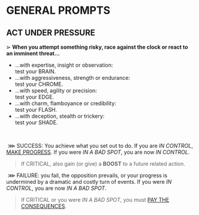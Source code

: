 # GENERAL PROMPTS
## ACT UNDER PRESSURE
⋗ **When you attempt something risky, race against the clock or react to an imminent threat…**
- ...with expertise, insight or observation:<br/>
test your <span class="stat">BRAIN</span>.
- ...with aggressiveness, strength or endurance:<br/>
test your <span class="stat">CHROME</span>.
- ...with speed, agility or precision:<br/>
test your <span class="stat">EDGE</span>.
- ...with charm, flamboyance or credibility:<br/>
test your <span class="stat">FLASH</span>.
- ...with deception, stealth or trickery:<br/>
test your <span class="stat">SHADE</span>.
<br/>

&nbsp;<span class="turquoise bold">⋙ SUCCESS</span>: You achieve what you set out to do. If you are _IN CONTROL_, [MAKE PROGRESS](/prompts/challenge-prompts#make-progress). If you were _IN A BAD SPOT_, you are now _IN CONTROL_.

> If <span class="turquoise bold">CRITICAL</span>, also gain (or give) a **BOOST** to a future related action.

&nbsp;<span class="fuchsia bold">⋙ FAILURE</span>: you fail, the opposition prevails, or your progress is undermined by a dramatic and costly turn of events. If you were _IN CONTROL_, you are now _IN A BAD SPOT_.  
> If <span class="fuchsia bold">CRITICAL</span> or you were _IN A BAD SPOT_, you must [PAY THE CONSEQUENCES](/prompts/challenge-prompts#pay-the-consequences).